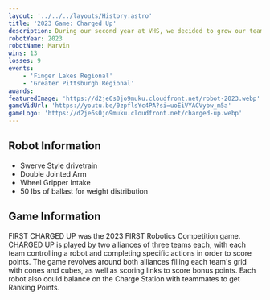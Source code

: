 ---
layout: '../../../layouts/History.astro'
title: '2023 Game: Charged Up'
description: During our second year at VHS, we decided to grow our team and push the limits of our robot building skills. 
robotYear: 2023
robotName: Marvin
wins: 13
losses: 9
events: 
    - 'Finger Lakes Regional'
    - 'Greater Pittsburgh Regional'
awards:
featuredImage: 'https://d2je6s0jo9muku.cloudfront.net/robot-2023.webp'
gameVidUrl: 'https://youtu.be/0zpflsYc4PA?si=uoEiVYACVybw_m5a'
gameLogo: 'https://d2je6s0jo9muku.cloudfront.net/charged-up.webp'
---

## Robot Information

- Swerve Style drivetrain
- Double Jointed Arm
- Wheel Gripper Intake
- 50 lbs of ballast for weight distribution

## Game Information

FIRST CHARGED UP was the 2023 FIRST Robotics Competition game. CHARGED UP is played by two alliances of three teams each, with each team controlling a robot and completing specific actions in order to score points. The game revolves around both alliances filling each team's grid with cones and cubes, as well as scoring links to score bonus points. Each robot also could balance on the Charge Station with teammates to get Ranking Points.
